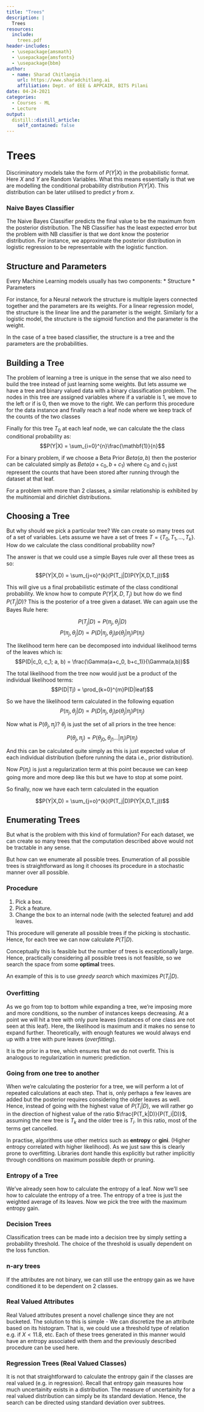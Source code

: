 ```yaml
---
title: "Trees"
description: |
  Trees
resources:
  include:
    trees.pdf
header-includes:
  - \usepackage{amsmath}
  - \usepackage{amsfonts}
  - \usepackage{bbm}
author:
  - name: Sharad Chitlangia
    url: https://www.sharadchitlang.ai
    affiliation: Dept. of EEE & APPCAIR, BITS Pilani 
date: 04-24-2021
categories:
  - Courses - ML
  - Lecture
output: 
  distill::distill_article:
    self_contained: false
---
```


# Trees

Discriminatory models take the form of $P(Y|X)$ in the probabilistic format. Here $X$ and $Y$ are Random Variables. 
What this means essentially is that we are modelling the conditional probability distribution $P(Y|X)$. This distribution
can be later utilised to predict $y$ from $x$.

### Naive Bayes Classifier

The Naive Bayes Classifier predicts the final value to be the maximum from the posterior distribution.
The NB Classifier has the least expected error but the problem with NB classifier is that we dont know 
the posterior distribution. For instance, we approximate the posterior distribution in logistic regression to 
be representable with the logistic function. 


## Structure and Parameters

Every Machine Learning models usually has two components:
* Structure
* Parameters

For instance, for a Neural network the structure is multiple layers connected together and the parameters are its weights. 
For a linear regression model, the structure is the linear line and the parameter is the weight. Similarly for a logistic model,
the structure is the sigmoid function and the parameter is the weight.

In the case of a tree based classifier, the structure is a tree and the parameters are the probabilities.

## Building a Tree
The problem of learning a tree is unique in the sense that we also need to build the tree instead of just learning some weights.
But lets assume we have a tree and binary valued data with a binary classification problem.
The nodes in this tree are assigned variables where if a variable is $1$, we move to the left or if is $0$, then we move to the right.
We can perform this procedure for the data instance and finally reach a leaf node where we keep track of the counts of the two classes

Finally for this tree $T_0$ at each leaf node, we can calculate the the class conditional probability as:
$$P(Y|X) = \sum_{i=0}^{n}\frac{\mathbf{1}}{n}$$

For a binary problem, if we choose a Beta Prior $Beta(a,b)$ then the posterior can be calculated simply as $Beta(a+c_0,b+c_1)$ 
where $c_0$ and $c_1$ just represent the counts that have been stored after running through the dataset at that leaf.

For a problem with more than 2 classes, a similar relationship is exhibited by the multinomial and dirichlet distributions.

## Choosing a Tree

But why should we pick a particular tree? We can create so many trees out of a set of variables. Lets assume we have a set 
of trees $T = \{T_0, T_1, ..., T_k\}$. How do we calculate the class conditional probability now?

The answer is that we could use a simple Bayes rule over all these trees as so:

$$P(Y|X,D) = \sum_{j=o}^{k}(P(T_j|D)P(Y|X,D,T_j))$$

This will give us a final probabilistic estimate of the class conditional probability. We know how to compute $P(Y|X,D,T_j)$
but how do we find $P(T_j|D)$? This is the posterior of a tree given a dataset. We can again use the Bayes Rule here:

$$P(T_j|D) = P(\pi_j,\theta_j|D)$$
$$P(\pi_j,\theta_j|D) \propto P(D|\pi_j,\theta_j)p(\theta_j|\pi_j)P(\pi_j)$$

The likelihood term here can be decomposed into indvidual likelihood terms of the leaves which is:
$$P(D|c_0, c_1; a, b) = \frac{\Gamma(a+c_0, b+c_1)}{\Gamma(a,b)}$$

The total likelihood from the tree now would just be a product of the individual likelihood terms:
$$P(D|Tj) = \prod_{k=0}^{m}P(D|leaf)$$

So we have the likelihood term calculated in the following equation
$$P(\pi_j,\theta_j|D) \propto P(D|\pi_j,\theta_j)p(\theta_j|\pi_j)P(\pi_j)$$

Now what is $P(\theta_j, \pi_j)$?
$\theta_j$ is just the set of all priors in the tree hence:

$$P(\theta_j, \pi_j) = P(\theta_{j0},\theta_{j1}...|\pi_j)P(\pi_j)$$

And this can be calculated quite simply as this is just expected value of each individual distribution (before running
the data i.e., prior distribution).

Now $P(\pi_j)$ is just a regularization term at this point because we can keep going more and more deep like this but we have to 
stop at some point.

So finally, now we have each term calculated in the equation 

$$P(Y|X,D) = \sum_{j=o}^{k}(P(T_j|D)P(Y|X,D,T_j))$$

## Enumerating Trees

But what is the problem with this kind of formulation?
For each dataset, we can create so many trees that the computation described above would not be tractable in any sense.

But how can we enumerate all possible trees. Enumeration of all possible trees is straightforward 
as long it chooses its procedure in a stochastic manner over all possible.

### Procedure
1. Pick a box.
2. Pick a feature.
3. Change the box to an internal node (with the selected feature) and add leaves.

This procedure will generate all possible trees if the picking is stochastic. Hence, for each tree we can now calculate $P(T|D)$.

Conceptually this is feasible but the number of trees is exceptionally large. Hence, practically considering all possible
trees is not feasible, so we search the space from some __optimal__ trees. 

An example of this is to use _greedy search_ which maximizes $P(T_i|D)$. 

### Overfitting
As we go from top to bottom while expanding a tree, we're imposing more and more conditions, so the number of instances 
keeps decreasing. At a point we will hit a tree with only pure leaves (instances of one class are not seen at this leaf).
Here, the likelihood is maximum and it makes no sense to expand further. Theoretically, with enough features we would
always end up with a tree with pure leaves (*overfitting*).

It is the prior in a tree, which ensures that we do not overfit. This is analogous to regularization in numeric prediction.

### Going from one tree to another

When we're calculating the posterior for a tree, we will perform a lot of repeated calculations at each step. That is,
only perhaps a few leaves are added but the posterior requires considering the older leaves as well. Hence, instead of 
going with the highest value of $P(T_i|D)$, we will rather go in the direction of highest value of the ratio 
$\frac{P(T_k|D)}{P(T_i|D)}$, assuming the new tree is $T_k$ and the older tree is $T_i$. In this ratio, most of the terms
get cancelled.

In practise, algorithms use other metrics such as __entropy__ or __gini__. (Higher entropy correlated with higher likelihood).
As we just saw this is clearly prone to overfitting. Libraries dont handle this explicitly but rather implicitly through
conditions on maximum possible depth or pruning.

### Entropy of a Tree

We've already seen how to calculate the entropy of a leaf. Now we'll see how to calculate the entropy of a tree.
The entropy of a tree is just the weighted average of its leaves. Now we pick the tree with the maximum entropy gain.

### Decision Trees

Classification trees can be made into a decision tree by simply setting a probability threshold. The choice of the threshold
is usually dependent on the loss function. 

### n-ary trees

If the attributes are not binary, we can still use the entropy gain as we have conditioned it to be dependent on 2 classes.

### Real Valued Attributes

Real Valued attributes present a novel challenge since they are not bucketed. The solution to this is simple - We can discretize
the an attribute based on its histogram. That is, we could use a threshold type of relation e.g. if $X < 11.8$, etc. Each
of these trees generated in this manner would have an entropy associated with them and the previously described procedure
can be used here.

### Regression Trees (Real Valued Classes)

It is not that straightforward to calculate the entropy gain if the classes are real valued (e.g. in regression). Recall 
that entropy gain measures how much uncertainity exists in a distribution. The measure of uncertainity for a real valued 
distribution can simply be its standard deviation. Hence, the search can be directed using standard deviation over subtrees.
